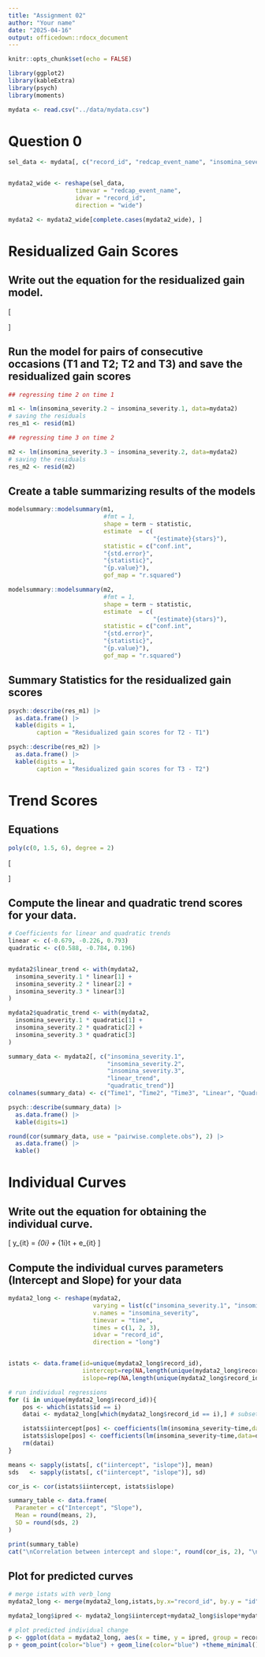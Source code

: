 ```yaml
---
title: "Assignment 02"
author: "Your name"
date: "2025-04-16"
output: officedown::rdocx_document
---
```


```r
knitr::opts_chunk$set(echo = FALSE)
```


```r
library(ggplot2)
library(kableExtra)
library(psych)
library(moments)
```


```r
mydata <- read.csv("../data/mydata.csv")
```

# Question 0

```r
sel_data <- mydata[, c("record_id", "redcap_event_name", "insomina_severity")]


mydata2_wide <- reshape(sel_data,
                   timevar = "redcap_event_name",
                   idvar = "record_id",
                   direction = "wide")

mydata2 <- mydata2_wide[complete.cases(mydata2_wide), ]
```

# Residualized Gain Scores

## Write out the equation for the residualized gain model.


\[
\begin{aligned}
y_{2i} &= \beta_0 + \beta_1 y_{1i} + e_i \\
y_{3i} &= \beta_0 + \beta_1 y_{2i} + e_i
\end{aligned}
\]


## Run the model for pairs of consecutive occasions (T1 and T2; T2 and T3) and save the residualized gain scores

```r
## regressing time 2 on time 1

m1 <- lm(insomina_severity.2 ~ insomina_severity.1, data=mydata2) 
# saving the residuals
res_m1 <- resid(m1)

## regressing time 3 on time 2

m2 <- lm(insomina_severity.3 ~ insomina_severity.2, data=mydata2) 
# saving the residuals
res_m2 <- resid(m2)
```

## Create a table summarizing results of the models

```r
modelsummary::modelsummary(m1,
                           #fmt = 1,
                           shape = term ~ statistic,
                           estimate  = c(
                                         "{estimate}{stars}"),
                           statistic = c("conf.int",
                           "{std.error}", 
                           "{statistic}",
                           "{p.value}"),
                           gof_map = "r.squared")
```

```r
modelsummary::modelsummary(m2,
                           #fmt = 1,
                           shape = term ~ statistic,
                           estimate  = c(
                                         "{estimate}{stars}"),
                           statistic = c("conf.int",
                           "{std.error}", 
                           "{statistic}",
                           "{p.value}"),
                           gof_map = "r.squared")
```

## Summary Statistics for the residualized gain scores

```r

psych::describe(res_m1) |> 
  as.data.frame() |> 
  kable(digits = 1,
        caption = "Residualized gain scores for T2 - T1")

psych::describe(res_m2) |> 
  as.data.frame() |> 
  kable(digits = 1,
        caption = "Residualized gain scores for T3 - T2")
```
# Trend Scores

## Equations

```r
poly(c(0, 1.5, 6), degree = 2)
```

\[
\begin{aligned}
T_{\text{linear}} &= (-0.566)Y_1 + (-0.226)Y_2 + (0.793)Y_3\\
T_{\text{quadratic}} &= (0.588)Y_1 + (-0.784)Y_2 + (0.196)Y_3
\end{aligned}
\]

## Compute the linear and quadratic trend scores for your data. 

```r

# Coefficients for linear and quadratic trends
linear <- c(-0.679, -0.226, 0.793)
quadratic <- c(0.588, -0.784, 0.196)


mydata2$linear_trend <- with(mydata2,
  insomina_severity.1 * linear[1] +
  insomina_severity.2 * linear[2] +
  insomina_severity.3 * linear[3]
)

mydata2$quadratic_trend <- with(mydata2,
  insomina_severity.1 * quadratic[1] +
  insomina_severity.2 * quadratic[2] +
  insomina_severity.3 * quadratic[3]
)

```

```r
summary_data <- mydata2[, c("insomina_severity.1", 
                            "insomina_severity.2", 
                            "insomina_severity.3", 
                            "linear_trend", 
                            "quadratic_trend")]
colnames(summary_data) <- c("Time1", "Time2", "Time3", "Linear", "Quadratic")

psych::describe(summary_data) |> 
  as.data.frame() |> 
  kable(digits=1)
```

```r
round(cor(summary_data, use = "pairwise.complete.obs"), 2) |> 
  as.data.frame() |> 
  kable()
```

# Individual Curves

## Write out the equation for obtaining the individual curve.

\[
y_{it} = \beta_{0i} + \beta_{1i}t + e_{it}
\]

## Compute the individual curves parameters (Intercept and Slope) for your data 

```r

mydata2_long <- reshape(mydata2,
                        varying = list(c("insomina_severity.1", "insomina_severity.2", "insomina_severity.3")),
                        v.names = "insomina_severity",
                        timevar = "time",
                        times = c(1, 2, 3),
                        idvar = "record_id",
                        direction = "long")


istats <- data.frame(id=unique(mydata2_long$record_id),
                     iintercept=rep(NA,length(unique(mydata2_long$record_id))),
                     islope=rep(NA,length(unique(mydata2_long$record_id))))

# run individual regressions
for (i in unique(mydata2_long$record_id)){
    pos <- which(istats$id == i)
    datai <- mydata2_long[which(mydata2_long$record_id == i),] # subset data for each individual

    istats$iintercept[pos] <- coefficients(lm(insomina_severity~time,data=datai))[1]
    istats$islope[pos] <- coefficients(lm(insomina_severity~time,data=datai))[2]
    rm(datai)
}
```

```r
means <- sapply(istats[, c("iintercept", "islope")], mean)
sds   <- sapply(istats[, c("iintercept", "islope")], sd)

cor_is <- cor(istats$iintercept, istats$islope)

summary_table <- data.frame(
  Parameter = c("Intercept", "Slope"),
  Mean = round(means, 2),
  SD = round(sds, 2)
)

print(summary_table)
cat("\nCorrelation between intercept and slope:", round(cor_is, 2), "\n")

```

## Plot for predicted curves

```r
# merge istats with verb_long
mydata2_long <- merge(mydata2_long,istats,by.x="record_id", by.y = "id")

mydata2_long$ipred <- mydata2_long$iintercept+mydata2_long$islope*mydata2_long$time + 0

# plot predicted individual change
p <- ggplot(data = mydata2_long, aes(x = time, y = ipred, group = record_id))
p + geom_point(color="blue") + geom_line(color="blue") +theme_minimal()
```

